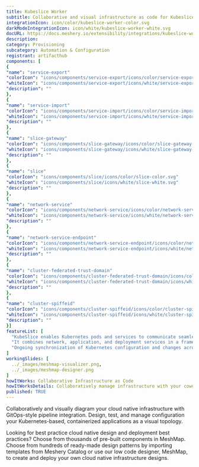 ```yaml
---
title: Kubeslice Worker
subtitle: Collaborative and visual infrastructure as code for Kubeslice Worker
integrationIcon: icon/color/kubeslice-worker-color.svg
darkModeIntegrationIcon: icon/white/kubeslice-worker-white.svg
docURL: https://docs.meshery.io/extensibility/integrations/kubeslice-worker
description: 
category: Provisioning
subcategory: Automation & Configuration
registrant: artifacthub
components: [
{
"name": "service-export"
"colorIcon": "icons/components/service-export/icons/color/service-export-color.svg"
"whiteIcon": "icons/components/service-export/icons/white/service-export-white.svg"
"description": ""
},
{
"name": "service-import"
"colorIcon": "icons/components/service-import/icons/color/service-import-color.svg"
"whiteIcon": "icons/components/service-import/icons/white/service-import-white.svg"
"description": ""
},
{
"name": "slice-gateway"
"colorIcon": "icons/components/slice-gateway/icons/color/slice-gateway-color.svg"
"whiteIcon": "icons/components/slice-gateway/icons/white/slice-gateway-white.svg"
"description": ""
},
{
"name": "slice"
"colorIcon": "icons/components/slice/icons/color/slice-color.svg"
"whiteIcon": "icons/components/slice/icons/white/slice-white.svg"
"description": ""
},
{
"name": "network-service"
"colorIcon": "icons/components/network-service/icons/color/network-service-color.svg"
"whiteIcon": "icons/components/network-service/icons/white/network-service-white.svg"
"description": ""
},
{
"name": "network-service-endpoint"
"colorIcon": "icons/components/network-service-endpoint/icons/color/network-service-endpoint-color.svg"
"whiteIcon": "icons/components/network-service-endpoint/icons/white/network-service-endpoint-white.svg"
"description": ""
},
{
"name": "cluster-federated-trust-domain"
"colorIcon": "icons/components/cluster-federated-trust-domain/icons/color/cluster-federated-trust-domain-color.svg"
"whiteIcon": "icons/components/cluster-federated-trust-domain/icons/white/cluster-federated-trust-domain-white.svg"
"description": ""
},
{
"name": "cluster-spiffeid"
"colorIcon": "icons/components/cluster-spiffeid/icons/color/cluster-spiffeid-color.svg"
"whiteIcon": "icons/components/cluster-spiffeid/icons/white/cluster-spiffeid-white.svg"
"description": ""
}]
featureList: [
  "KubeSlice enables Kubernetes pods and services to communicate seamlessly across clusters, clouds, edges, and data centers by creating logical application boundaries known as Slices.",
  "It combines network, application, and deployment services in a framework to accelerate application deployment in a multi-cluster, multi-tenant environment.",
  "Ongoing synchronization of Kubernetes configuration and changes across any number of clusters."
]
workingSlides: [
  ../_images/meshmap-visualizer.png,
  ../_images/meshmap-designer.png
]
howItWorks: Collaborative Infrastructure as Code
howItWorksDetails: Collaboratively manage infrastructure with your coworkers synchronously sharing the same designs.
published: TRUE
---
```

<p>

</p>
<p>
    Collaboratively and visually diagram your cloud native infrastructure with GitOps-style pipeline integration. Design, test, and manage configuration your Kubernetes-based, containerized applications as a visual topology.
</p>
<p>
    Looking for best practice cloud native design and deployment best practices? Choose from thousands of pre-built components in MeshMap. Choose from hundreds of ready-made design patterns by importing templates from Meshery Catalog or use our low code designer, MeshMap, to create and deploy your own cloud native infrastructure designs.
</p>
